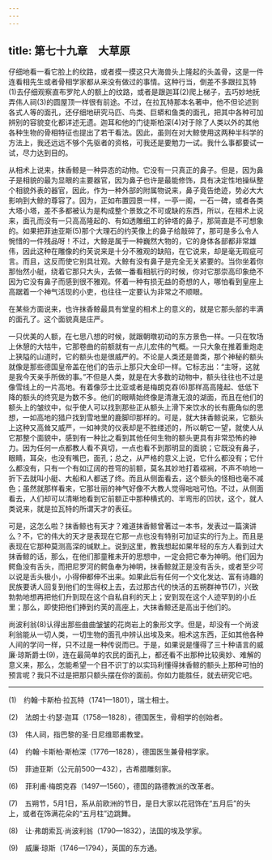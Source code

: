 ```yaml
---
---
---
```

title: 第七十九章　大草原
---






仔细地看一看它脸上的纹路，或者摸一摸这只大海兽头上隆起的头盖骨，这是一件连看相先生或者骨相学家都从来没有做过的事情。这种行当，倒差不多跟拉瓦特(1)去仔细观察直布罗陀人的额上的纹路，或者是跟迦耳(2)爬上梯子，去巧妙地抚弄伟人祠(3)的圆屋顶一样很有前途。不过，在拉瓦特那本名著中，他不但论述到各式人等的面孔，还仔细地研究马匹、鸟类、巨蟒和鱼类的面孔，把其中各种可加辨别的容貌变化都详述无遗。迦耳和他的门徒斯柏深(4)对于除了人类以外的其他各种生物的骨相特征也提出了若干看法。因此，虽则在对大鲸使用这两种半科学的方法上，我还远远不够个先驱者的资格，可我还是要勉力一试。我什么事都要试一试，尽力达到目的。

从相术上说来，抹香鲸是一种异态的动物。它没有一只真正的鼻子。但是，因为鼻子是相貌的最为显眼的主要器官，因为鼻子也许是最能修饰，具有决定性地操纵整个相貌外表的器官，因此，作为一种外部的附属物说来，鼻子竟告绝迹，势必大大影响到大鲸的尊容了。因为，正如布置园景一样，一亭一阁，一石一碑，或者各类大塔小塔，差不多都被认为是构成整个景致之不可或缺的东西，所以，在相术上说来，面孔而没有一只高高隆起的、有如透雕细工的钟塔的鼻子，那简直是不可想象的。如果把菲迪亚斯(5)那个大理石的约芙像上的鼻子给敲碎了，那可是多么令人惋惜的一件残品呀！不过，大鲸是属于一种巍然大物的，它的身体各部都非常雄伟，因此这种在雕像的约芙说来是十分不雅观的缺陷，在它说来，却是毫无瑕疵可言。而且，这反而使它别具壮观。大鲸有没有鼻子是完全无关紧要的。当你坐着你那怡然小艇，绕着它那只大头，去做一番看相航行的时候，你对它那崇高印象绝不因为它没有鼻子而感到很不雅观。怀着一种有损无益的奇想的人，哪怕看到皇座上高踞着一个神气活现的小吏，也往往一定要认为非常之不顺眼。

在某些方面说来，也许抹香鲸最具有堂皇的相术上的意义的，就是它那头部的丰满的面孔了。这个面貌真是庄严。

一只优美的人额，在七思八想的时候，就跟朝暾初动的东方景色一样。一只在牧场上休憩的大牯牛，它那卷曲的前额就有一点儿宏伟的气概。一只大象在推着重炮走上狭隘的山道时，它的额头也是很威严的。不论是人类还是兽类，那个神秘的额头就像是那些德国皇帝盖在他们的告示上那只大金印一样。它标志出：“主呀，这就是我今天亲手所做的事。”不但是人类，就是在大多数的动物中，额头往往也不过是像雪线上的一片高地。有着像莎士比亚或者是梅朗克吞(6)那样高高隆起、低低下降的额头的终究是为数不多。他们的眼睛始终像是清澈无浪的湖面，而且在他们的额头上的皱纹中，似乎使人可以找到那些正从额头上滑下来饮水的长有鹿角似的思想，一如高地的猎户找到雪地里的鹿脚印那样的。可是，就大抹香鲸说来，它额头上这种又高耸又威严，一如神灵的仪表却是不胜缕述的，所以朝它一望，就使人从它那整个面貌中，感到有一种比之看到其他任何生物的额头更具有非常恐怖的神力。因为任何一点都教人看不真切，一点也看不到那明显的面貌；它既没有鼻子，眼睛，耳朵，也没有嘴巴，面孔；总之，从严格的意义上说，它什么都没有；它什么都没有，只有一个有如辽阔的苍穹的前额，莫名其妙地打着褶裥，不声不响地一折下去就叫小艇、大船和人都送了终。而且从侧面看去，这个额头的怪相也毫不减色；虽然就那样看来，它那壮丽的神气好像不大教人觉得咄咄可怕。不过，从侧面看去，人们却可以清晰地看到它前额正中那种横式的、半弯形的凹状，这个，就人类说来，就是拉瓦特的所谓天才的表征。

可是，这怎么啦？抹香鲸也有天才？难道抹香鲸曾著过一本书，发表过一篇演讲么？不，它的伟大的天才是表现在它那一点也没有特别可加证实的行为上。而且是表现在它那种莫测高深的缄默上。说到这里，教我想起如果年轻的东方人看到过大抹香鲸的话，那么，在他们那童稚未开的思想中，一定会把它奉为神明。他们因为鳄鱼没有舌头，而把尼罗河的鳄鱼奉为神明，抹香鲸就正是没有舌头，或者至少可以说是舌头极小，小得伸都伸不出来。如果此后有任何一个文化发达、富有诗趣的民族要诱人回复到他们的生得权上去，去过那古代的快活的五朔群神节(7)，兴致勃勃地想再把他们升到现在这个自私自利的天上；安到现在这个人迹罕到的小丘里；那么，即使把他们捧到约芙的高座上，大抹香鲸还是高出于他们的。

尚波利翁(8)认得出那些曲曲皱皱的花岗岩上的象形文字。但是，却没有一个尚波利翁能从一切人类，一切生物的面孔中辨认出埃及来。相术这东西，正如其他各种人间的学问一样，只不过是一种传说而已。于是，如果说是懂得了三十种语言的威廉·琼斯爵士(9)，连在最简单的农民的面孔上，都还看不出那种比较奥妙、难解的意义来，那么，怎能希望一个目不识丁的以实玛利懂得抹香鲸的额头上那种可怕的预言呢？我只不过是把那只额头摆在你的面前。你如力能胜任，就去研究它吧。





* * *



(1)　约翰·卡斯柏·拉瓦特（1741—1801），瑞士相士。

(2)　法朗士·约瑟·迦耳（1758—1828），德国医生，骨相学的创始者。

(3)　伟人祠，指巴黎的圣·日尼维耶甫教堂。

(4)　约翰·卡斯柏·斯柏深（1776—1828），德国医生兼骨相学家。

(5)　菲迪亚斯（公元前500—432），古希腊雕刻家。

(6)　菲利甫·梅朗克吞（1497—1560），德国的路德教派的改革者。

(7)　五朔节，5月1日，系从前欧洲的节日，是日大家以花冠饰在“五月后”的头上，或者在饰满花朵的“五月柱”边跳舞。

(8)　让·弗朗索瓦·尚波利翁（1790—1832），法国的埃及学家。

(9)　威廉·琼斯（1746—1794），英国的东方通。
